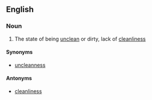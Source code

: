 ==English==
===Noun===
{{en-noun|-}}

# The state of being [[unclean]] or dirty, lack of [[cleanliness]]

====Synonyms====
*[[uncleanness]]

====Antonyms====
*[[cleanliness]]